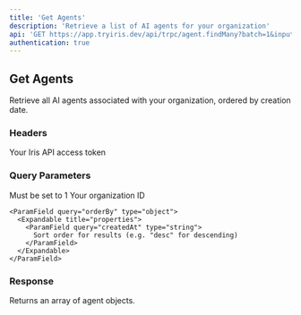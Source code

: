 ```yaml
---
title: 'Get Agents'
description: 'Retrieve a list of AI agents for your organization'
api: 'GET https://app.tryiris.dev/api/trpc/agent.findMany?batch=1&input={"where":{"organizationId":"YOUR_ORG_ID"},"orderBy":{"createdAt":"desc"}}'
authentication: true
---
```


## Get Agents

Retrieve all AI agents associated with your organization, ordered by creation date.

### Headers

<ParamField header="IRIS_ACCESS_TOKEN" type="string" required>
  Your Iris API access token
</ParamField>

### Query Parameters

<ParamField query="batch" type="number" required>
  Must be set to 1
</ParamField>

<ParamField query="input" type="object" required>
  <Expandable title="properties">
    <ParamField query="where" type="object" required>
      <Expandable title="properties">
        <ParamField query="organizationId" type="string" required>
          Your organization ID
        </ParamField>
      </Expandable>
    </ParamField>

    <ParamField query="orderBy" type="object">
      <Expandable title="properties">
        <ParamField query="createdAt" type="string">
          Sort order for results (e.g. "desc" for descending)
        </ParamField>
      </Expandable>
    </ParamField>
  </Expandable>
</ParamField>

### Response

Returns an array of agent objects.
